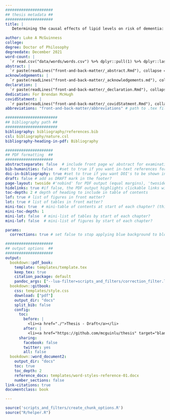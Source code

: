 ```yaml
---
#####################
## thesis metadata ##
#####################
title: |
   Determining the causal effects of lipid levels on risk of dementia: a triangulation of new and existing evidence

author: Luke A McGuinness
college: 
degree: Doctor of Philosophy
degreedate: December 2021
word-count: |
  `r read.csv("data/words/words.csv") %>% dplyr::pull(1) %>% dplyr::last() %>% comma()`
abstract: |
  `r paste(readLines("front-and-back-matter/_abstract.Rmd"), collapse = '\n  ')`
acknowledgements: |
  `r paste(readLines("front-and-back-matter/_acknowledgements.md"), collapse = '\n  ')`
declaration: |
  `r paste(readLines("front-and-back-matter/_declaration.Rmd"), collapse = '\n  ')`
dedication: For Brendan McHugh
covidStatment: |
  `r paste(readLines("front-and-back-matter/_covidStatment.Rmd"), collapse = '\n  ')`
abbreviations: "front-and-back-matter/abbreviations" # path to .tex file with abbreviations

#######################
## bibliography path ##
#######################
bibliography: bibliography/references.bib
csl: bibliography/nature.csl
bibliography-heading-in-pdf: Bibliography

#####################
## PDF formatting  ##
#####################
abstractseparate: false  # include front page w/ abstract for examination schools?
bib-humanities: false   #set to true if you want in-text references formatted as author-year
doi-in-bibliography: true #set to true if you want DOI's to be shown in the bibliography
draft: false # add as DRAFT mark in the footer?
page-layout: twoside #'nobind' for PDF output (equal margins), 'twoside' for two-sided binding (mirror margins and blank pages), leave blank for one-sided binding (left margin > right margin)
hidelinks: true #if false, the PDF output highlights clickable links with a colored border - you will probably want to set this to true for PDF version you wish to physically print
toc-depth: 2 # depth of heading to include in table of contents
lof: true # list of figures in front matter?
lot: true # list of tables in front matter?
mini-toc: true  # mini-table of contents at start of each chapter? (this just prepares it; you must also add \minitoc after the chapter titles)
mini-toc-depth: 1
mini-lot: false  # mini-list of tables by start of each chapter?
mini-lof: false  # mini-list of figures by start of each chapter?

params:
  corrections: true # set false to stop applying blue background to blocks of corrections

#####################
## output options  ##
#####################
output:
  bookdown::pdf_book:
    template: templates/template.tex
    keep_tex: true
    citation_package: default 
    pandoc_args: ["--lua-filter=scripts_and_filters/correction_filter.lua", "--csl","bibliography/nature.csl"] #remove filter to stop applying blue background to inline corrections
  bookdown::gitbook:
    css: templates/style.css
    download: ["pdf"]
    output_dir: "docs"
    split_bib: false
    config:
      toc:
        before: |
          <li><a href="./">Thesis - Draft</a></li>
        after: |
          <li><a href="https://github.com/mcguinlu/thesis" target="blank">Associated repository</a></li>
      sharing:
        facebook: false
        twitter: yes
        all: false
  bookdown::word_document2:
    output_dir: "docs"
    toc: true
    toc_depth: 2
    reference_docx: templates/word-styles-reference-01.docx
    number_sections: false   
link-citations: true
documentclass: book

---
```


```r
source('scripts_and_filters/create_chunk_options.R')
source("R/helper.R")
```

<!--
Include the create_chunk_options chunk above at the top of your index.Rmd file
This will include code to create additional chunk options (e.g. for adding author references to savequotes)
If you need to create your own additional chunk options, edit the file R/create_chunk_options.R
-->
